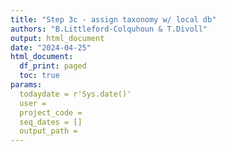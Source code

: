 ```yaml
---
title: "Step 3c - assign taxonomy w/ local db"
authors: "B.Littleford-Colquhoun & T.Divoll"
output: html_document
date: "2024-04-25"
html_document:
  df_print: paged
  toc: true
params:
  todaydate = r'Sys.date()'
  user =
  project_code = 
  seq_dates = []
  output_path = 
---
```



